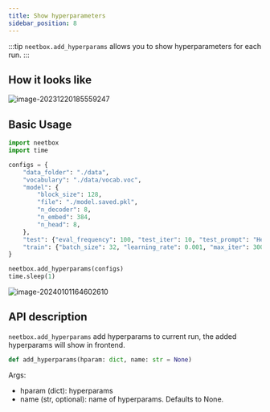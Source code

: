 ```yaml
---
title: Show hyperparameters
sidebar_position: 8
---
```


:::tip
`neetbox.add_hyperparams` allows you to show hyperparameters for each run.
:::

## How it looks like


![image-20231220185559247](./imgs/add-hyperparams/image-20231220185559247.png)

## Basic Usage

```python
import neetbox
import time

configs = {
    "data_folder": "./data",
    "vocabulary": "./data/vocab.voc",
    "model": {
        "block_size": 128,
        "file": "./model.saved.pkl",
        "n_decoder": 8,
        "n_embed": 384,
        "n_head": 8,
    },
    "test": {"eval_frequency": 100, "test_iter": 10, "test_prompt": "Hello! Can you see me?"},
    "train": {"batch_size": 32, "learning_rate": 0.001, "max_iter": 3000, "resume": True},
}

neetbox.add_hyperparams(configs)
time.sleep(1)
```

![image-20240101164602610](./imgs/add-hyperparams/image-20240101164602610.png)

## API description

`neetbox.add_hyperparams` add hyperparams to current run, the added hyperparams will show in frontend.

```python
def add_hyperparams(hparam: dict, name: str = None)
```

Args:

- hparam (dict): hyperparams
- name (str, optional): name of hyperparams. Defaults to None.

